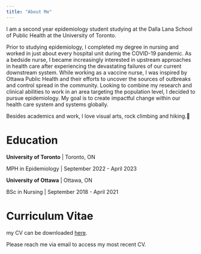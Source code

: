 ```yaml
---
title: "About Me"
---
```


I am a second year epidemiology student studying at the Dalla Lana School of Public Health at the University of Toronto.

Prior to studying epidemiology, I completed my degree in nursing and worked in just about every hospital unit during the COVID-19 pandemic.
As a bedside nurse, I became increasingly interested in upstream approaches in health care after experiencing the devastating failures of our current downstream system. While working as a vaccine nurse, I was inspired by Ottawa Public Health and their efforts to uncover the sources of outbreaks and control spread in the community. 
Looking to combine my research and clinical abilities to work in an area targeting the population level, I decided to pursue epidemiology. My goal is to create impactful change within our health care system and systems globally.

Besides academics and work, I love visual arts, rock climbing and hiking.🗻

# Education 

**University of Toronto** | Toronto, ON\

MPH in Epidemiology | September 2022 - April 2023\

**University of Ottawa** | Ottawa, ON\

BSc in Nursing | September 2018 - April 2021\



# Curriculum Vitae 
my CV can be downloaded [here](CV/CV Zhi Lin Zhou 2024.pdf).

Please reach me via email to access my most recent CV.